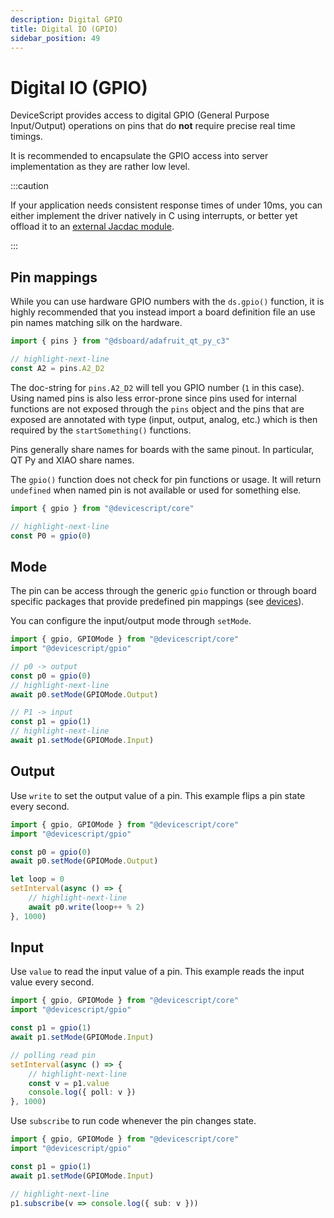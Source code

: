 ```yaml
---
description: Digital GPIO
title: Digital IO (GPIO)
sidebar_position: 49
---
```


# Digital IO (GPIO)

DeviceScript provides access to digital GPIO (General Purpose Input/Output) operations
on pins that do **not** require precise real time timings.

It is recommended to encapsulate the GPIO access into server implementation as they are rather low level.

:::caution

If your application needs consistent response times of under 10ms, you can either implement the driver
natively in C using interrupts, or better yet offload it to an [external Jacdac module](/developer/drivers#jacdac-modules).

:::


## Pin mappings

While you can use hardware GPIO numbers with the `ds.gpio()` function,
it is highly recommended that you instead import a board definition file an use pin names
matching silk on the hardware.

```ts
import { pins } from "@dsboard/adafruit_qt_py_c3"

// highlight-next-line
const A2 = pins.A2_D2
```

The doc-string for `pins.A2_D2` will tell you GPIO number (`1` in this case).
Using named pins is also less error-prone since pins used for internal
functions are not exposed through the `pins` object and the pins that are
exposed are annotated with type (input, output, analog, etc.) which is then
required by the `startSomething()` functions.

Pins generally share names for boards with the same pinout.
In particular, QT Py and XIAO share names.

The `gpio()` function does not check for pin functions or usage.
It will return `undefined` when named pin is not available or used for something else.

```ts
import { gpio } from "@devicescript/core"

// highlight-next-line
const P0 = gpio(0)
```

## Mode

The pin can be access through the generic `gpio` function or through board specific packages
that provide predefined pin mappings (see [devices](/devices)).

You can configure the input/output mode through `setMode`.

```ts
import { gpio, GPIOMode } from "@devicescript/core"
import "@devicescript/gpio"

// p0 -> output
const p0 = gpio(0)
// highlight-next-line
await p0.setMode(GPIOMode.Output)

// P1 -> input
const p1 = gpio(1)
// highlight-next-line
await p1.setMode(GPIOMode.Input)
```

## Output

Use `write` to set the output value of a pin. This example flips a pin state every second.

```ts
import { gpio, GPIOMode } from "@devicescript/core"
import "@devicescript/gpio"

const p0 = gpio(0)
await p0.setMode(GPIOMode.Output)

let loop = 0
setInterval(async () => {
    // highlight-next-line
    await p0.write(loop++ % 2)
}, 1000)
```

## Input

Use `value` to read the input value of a pin. This example reads the input value every second.

```ts
import { gpio, GPIOMode } from "@devicescript/core"
import "@devicescript/gpio"

const p1 = gpio(1)
await p1.setMode(GPIOMode.Input)

// polling read pin
setInterval(async () => {
    // highlight-next-line
    const v = p1.value
    console.log({ poll: v })
}, 1000)
```

Use `subscribe` to run code whenever the pin changes state.

```ts
import { gpio, GPIOMode } from "@devicescript/core"
import "@devicescript/gpio"

const p1 = gpio(1)
await p1.setMode(GPIOMode.Input)

// highlight-next-line
p1.subscribe(v => console.log({ sub: v }))
```
